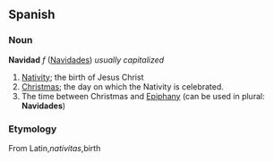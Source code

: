 ==Spanish==
===Noun===
'''Navidad''' ''f'' ([[Navidades]])
''usually capitalized''

# [[Nativity]]; the birth of Jesus Christ
# [[Christmas]]; the day on which the Nativity is celebrated.
# The time between Christmas and [[Epiphany]] (can be used in plural: '''Navidades''')

===Etymology===
From Latin,''nativitas'',birth
